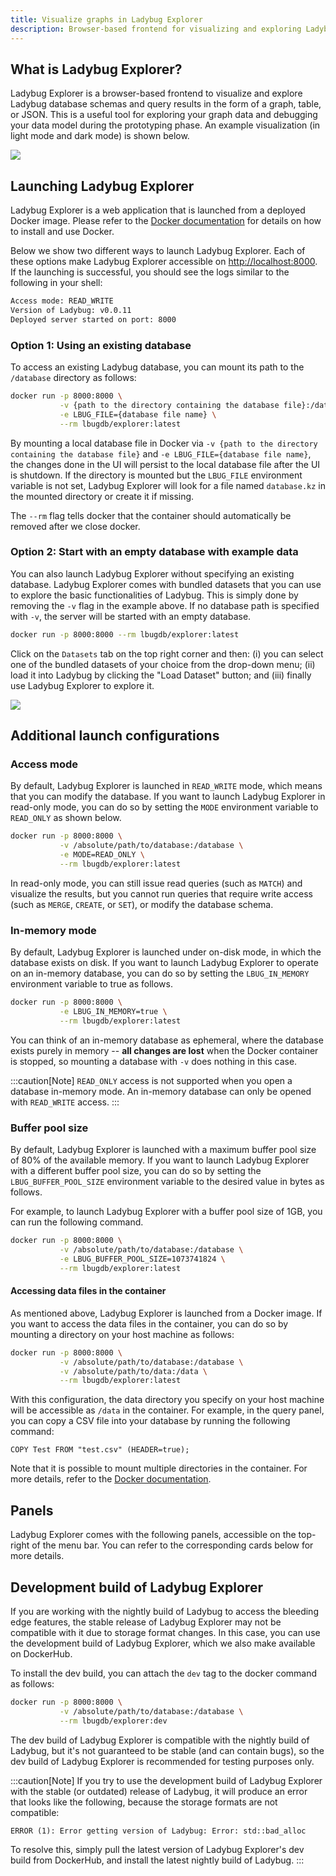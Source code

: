 ```yaml
---
title: Visualize graphs in Ladybug Explorer
description: Browser-based frontend for visualizing and exploring Ladybug database schemas and query results as graphs, tables, or JSON.
---
```



## What is Ladybug Explorer?

Ladybug Explorer is a browser-based frontend to visualize and explore Ladybug database schemas
and query results in the form of a graph, table, or JSON. This is a useful tool for exploring
your graph data and debugging your data model during the prototyping phase.
An example visualization (in light mode and dark mode) is shown below.

<img src="/img/visualization/explorer-preview.png" />

## Launching Ladybug Explorer

Ladybug Explorer is a web application that is launched from a deployed Docker image.
Please refer to the [Docker documentation](https://docs.docker.com/get-docker/) for details on how to install and use Docker.

Below we show two different ways to launch Ladybug Explorer. Each of these options make
Ladybug Explorer accessible on [http://localhost:8000](http://localhost:8000). If the launching is successful, you should see the logs similar to the following in your shell:

```bash
Access mode: READ_WRITE
Version of Ladybug: v0.0.11
Deployed server started on port: 8000
```

### Option 1: Using an existing database

To access an existing Ladybug database, you can mount its path to the `/database` directory as follows:

```bash
docker run -p 8000:8000 \
           -v {path to the directory containing the database file}:/database \
           -e LBUG_FILE={database file name} \
           --rm lbugdb/explorer:latest
```

By mounting a local database file in Docker via `-v {path to the directory containing the database file}` and `-e LBUG_FILE={database file name}`, the changes done in the UI will persist to the local database file after the UI is shutdown. If the directory is mounted but the `LBUG_FILE` environment variable is not set, Ladybug Explorer will look for a file named `database.kz` in the mounted directory or create it if missing.

The `--rm` flag tells docker that the container should automatically be removed after we close docker.

### Option 2: Start with an empty database with example data

You can also launch Ladybug Explorer without specifying an existing database. Ladybug Explorer comes with
bundled datasets that you can use to explore the basic functionalities of Ladybug.
This is simply done by removing the `-v` flag in the example above. If no database path is specified
with `-v`, the server will be started with an empty database.

```bash
docker run -p 8000:8000 --rm lbugdb/explorer:latest
```

Click on the `Datasets` tab on the top right corner and then: (i) you can select one of the bundled datasets
of your choice from the drop-down menu; (ii) load it into Ladybug by clicking the "Load Dataset" button; and (iii)
finally use Ladybug Explorer to explore it.

<img src="/img/visualization/datasets-panel.png" />

## Additional launch configurations

### Access mode

By default, Ladybug Explorer is launched in `READ_WRITE` mode, which means that you can modify the database.
If you want to launch Ladybug Explorer in read-only mode, you can do so by setting the `MODE`
environment variable to `READ_ONLY` as shown below.

```bash
docker run -p 8000:8000 \
           -v /absolute/path/to/database:/database \
           -e MODE=READ_ONLY \
           --rm lbugdb/explorer:latest
```

In read-only mode, you can still issue read queries (such as `MATCH`) and visualize the results,
but you cannot run queries that require write access (such as `MERGE`, `CREATE`, or `SET`), or modify the
database schema.

### In-memory mode

By default, Ladybug Explorer is launched under on-disk mode, in which the database exists on disk.
If you want to launch Ladybug Explorer to operate on an in-memory database,
you can do so by setting the `LBUG_IN_MEMORY` environment variable to true as follows.

```bash
docker run -p 8000:8000 \
           -e LBUG_IN_MEMORY=true \
           --rm lbugdb/explorer:latest
```

You can think of an in-memory database as ephemeral, where the database exists purely in memory --
**all changes are lost** when the Docker container is stopped, so mounting a database
with `-v` does nothing in this case.

:::caution[Note]
`READ_ONLY` access is not supported when you open a database in-memory mode. An in-memory database
can only be opened with `READ_WRITE` access.
:::

### Buffer pool size

By default, Ladybug Explorer is launched with a maximum buffer pool size of 80% of the available memory. If you want to launch Ladybug Explorer with a different buffer pool size, you can do so by setting the `LBUG_BUFFER_POOL_SIZE` environment variable to the desired value in bytes as follows.

For example, to launch Ladybug Explorer with a buffer pool size of 1GB, you can run the following command.

```bash
docker run -p 8000:8000 \
           -v /absolute/path/to/database:/database \
           -e LBUG_BUFFER_POOL_SIZE=1073741824 \
           --rm lbugdb/explorer:latest
```

#### Accessing data files in the container

As mentioned above, Ladybug Explorer is launched from a Docker image. If you want to access the data files in the container, you can do so by mounting a directory on your host machine as follows:

```bash
docker run -p 8000:8000 \
           -v /absolute/path/to/database:/database \
           -v /absolute/path/to/data:/data \
           --rm lbugdb/explorer:latest
```

With this configuration, the data directory you specify on your host machine will be accessible as `/data` in the container. For example, in the query panel, you can copy a CSV file into your database by running the following command:

```cypher
COPY Test FROM "test.csv" (HEADER=true);
```

Note that it is possible to mount multiple directories in the container. For more details, refer to the [Docker documentation](https://docs.docker.com/storage/bind-mounts/).

## Panels

Ladybug Explorer comes with the following panels, accessible on the top-right of the menu bar.
You can refer to the corresponding cards below for more details.

<CardGrid>
  <LinkCard
    title="Query panel"
    href="/visualization/lbug-explorer/query-panel"
  />
  <LinkCard
    title="Schema panel"
    href="/visualization/lbug-explorer/schema-panel"
  />
  <LinkCard
    title="Import panel"
    href="/visualization/lbug-explorer/import-panel"
  />
  <LinkCard
    title="Settings panel"
    href="/visualization/lbug-explorer/settings-panel"
  />
</CardGrid>

## Development build of Ladybug Explorer

If you are working with the nightly build of Ladybug to access the bleeding edge features, the stable
release of Ladybug Explorer may not be compatible with it due to storage format changes. In this case,
you can use the development build of Ladybug Explorer, which we also make available on DockerHub.

To install the dev build, you can attach the `dev` tag to the docker command as follows:

```bash
docker run -p 8000:8000 \
           -v /absolute/path/to/database:/database \
           --rm lbugdb/explorer:dev
```

The dev build of Ladybug Explorer is compatible with the nightly build of Ladybug, but it's not guaranteed to be stable
(and can contain bugs), so the dev build of Ladybug Explorer is recommended for testing purposes only.

:::caution[Note]
If you try to use the development build of Ladybug Explorer with the stable (or outdated) release of Ladybug,
it will produce an error that looks like the following, because the storage formats are not compatible:

```
ERROR (1): Error getting version of Ladybug: Error: std::bad_alloc
```
To resolve this, simply pull the latest version of Ladybug Explorer's dev build from DockerHub, and
install the latest nightly build of Ladybug.
:::

